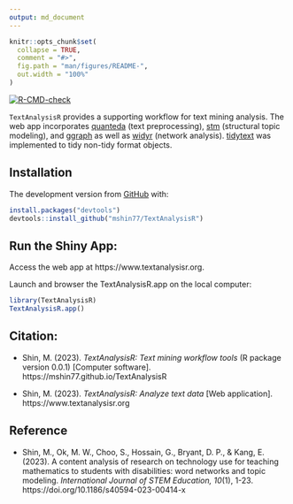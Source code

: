 ```yaml
---
output: md_document
---
```


<!-- README.md is generated from README.Rmd. Please edit that file -->

```r
knitr::opts_chunk$set(
  collapse = TRUE,
  comment = "#>",
  fig.path = "man/figures/README-",
  out.width = "100%"
)
```

<!-- badges: start -->

[![R-CMD-check](https://github.com/mshin77/TextAnalysisR/actions/workflows/R-CMD-check.yaml/badge.svg)](https://github.com/mshin77/TextAnalysisR/actions/workflows/R-CMD-check.yaml)
<!-- badges: end -->

`TextAnalysisR` provides a supporting workflow for text mining analysis. The web app incorporates [quanteda](https://github.com/quanteda/quanteda) (text preprocessing), [stm](https://github.com/bstewart/stm) (structural topic modeling), and [ggraph](https://github.com/thomasp85/ggraph) as well as [widyr](https://github.com/juliasilge/widyr) (network analysis). [tidytext](https://github.com/cran/tidytext) was implemented to tidy non-tidy format objects.

## Installation

The development version from [GitHub](https://github.com/mshin77/TextAnalysisR) with:

```r
install.packages("devtools")
devtools::install_github("mshin77/TextAnalysisR")
```

## Run the Shiny App:

Access the web app at https://www.textanalysisr.org. 

Launch and browser the TextAnalysisR.app on the local computer:

```r
library(TextAnalysisR)
TextAnalysisR.app()
```


## Citation:

- Shin, M. (2023). *TextAnalysisR: Text mining workflow tools* (R package version 0.0.1) [Computer software]. https://mshin77.github.io/TextAnalysisR


- Shin, M. (2023). *TextAnalysisR: Analyze text data* [Web application]. https://www.textanalysisr.org

## Reference 

- Shin, M., Ok, M. W., Choo, S., Hossain, G., Bryant, D. P., & Kang, E. (2023). A content analysis of research on technology use for teaching mathematics to students with disabilities: word networks and topic modeling. *International Journal of STEM Education, 10*(1), 1-23. https://doi.org/10.1186/s40594-023-00414-x
